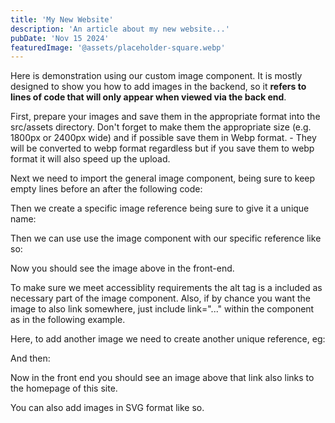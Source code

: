 ```yaml
---
title: 'My New Website'
description: 'An article about my new website...'
pubDate: 'Nov 15 2024'
featuredImage: '@assets/placeholder-square.webp'
---
```


Here is demonstration using our custom image component. It is mostly designed to show you how to add images in the backend, so it <b>refers to lines of code that will only appear when viewed via the back end</b>.

First, prepare your images and save them in the appropriate format into the src/assets directory. Don't forget to make them the appropriate size (e.g. 1800px or 2400px wide) and if possible save them in Webp format. - They will be converted to webp format regardless but if you save them to webp format it will also speed up the upload.

Next we need to import the general image component, being sure to keep empty lines before an after the following code:


Then we create a specific image reference being sure to give it a unique name:


Then we can use use the image component with our specific reference like so:

<BlogImage path={myFirstImage} alt="Image alt text goes here"/>

Now you should see the image above in the front-end.

To make sure we meet accessiblity requirements the alt tag is a included as necessary part of the image component. Also, if by chance you want the image to also link somewhere, just include link="..." within the component as in the following example.

Here, to add another image we need to create another unique reference, eg:


And then:

<BlogImage path={mySecondImage} alt="Image alt text goes here" link="https://astro-sky.vercel.app/"/>

Now in the front end you should see an image above that link also links to the homepage of this site.

You can also add images in SVG format like so.


<BlogImage path={mySVGImage} alt="Image alt text goes here"/>
